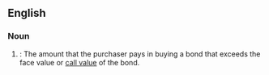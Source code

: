==English==

===Noun===

{{en-noun}}

#{{law}}: The amount that the purchaser pays in buying a bond that exceeds the face value or [[call value]] of the bond.